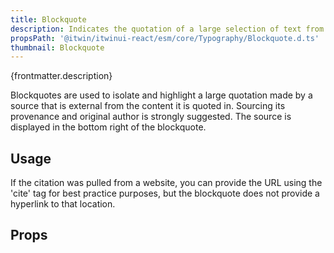 ```yaml
---
title: Blockquote
description: Indicates the quotation of a large selection of text from another source.
propsPath: '@itwin/itwinui-react/esm/core/Typography/Blockquote.d.ts'
thumbnail: Blockquote
---
```


<p>{frontmatter.description}</p>

<LiveExample src='Blockquote.main.jsx'>
  <AllExamples.BlockquoteMainExample client:load />
</LiveExample>

Blockquotes are used to isolate and highlight a large quotation made by a source that is external from the content it is quoted in. Sourcing its provenance and original author is strongly suggested. The source is displayed in the bottom right of the blockquote.

## Usage

If the citation was pulled from a website, you can provide the URL using the 'cite' tag for best practice purposes, but the blockquote does not provide a hyperlink to that location.

<LiveExample src='Blockquote.footer.jsx'>
  <AllExamples.BlockquoteFooterExample client:load />
</LiveExample>

## Props

<PropsTable path={frontmatter.propsPath} />
